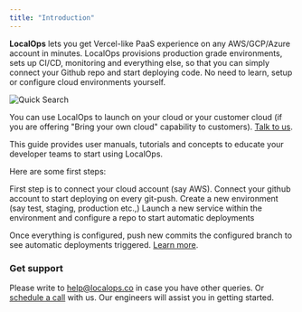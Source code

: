 ```yaml
---
title: "Introduction"
---
```


**LocalOps** lets you get Vercel-like PaaS experience on any AWS/GCP/Azure account in minutes. LocalOps provisions production grade environments, sets up CI/CD, monitoring and everything else, so that you can simply connect your Github repo and start deploying code. No need to learn, setup or configure cloud environments yourself.

![Quick Search](./images/HomeScreenshot.png)

You can use LocalOps to launch on your cloud or your customer cloud (if you are offering "Bring your own cloud" capability to customers). [Talk to us](https://go.localops.co/meet).

This guide provides user manuals, tutorials and concepts to educate your developer teams to start using LocalOps.

Here are some first steps:

<CardGroup cols={2}>
  <Card title="Connect your cloud account" icon="user-lock" href="/accounts/aws">
    First step is to connect your cloud account (say AWS).
  </Card>
  <Card title="Connect GitHub account" icon="code" href="/accounts/connect-github">
    Connect your github account to start deploying on every git-push.
  </Card>
  <Card title="Spin up new environment" icon="container-storage" href="/environment/create">
    Create a new environment (say test, staging, production etc.,)
  </Card>
  <Card title="Launch a new service" icon="rocket" href="/environment/services/create">
    Launch a new service within the environment and configure a repo to start automatic deployments
  </Card>
</CardGroup>

Once everything is configured, push new commits the configured branch to see automatic deployments triggered.
[Learn more](/environment/services/deploy).

### Get support

Please write to [help@localops.co](mailto:help@localops.co) in case you have other queries. Or [schedule a call](https://go.localops.co/meet) with
us. Our engineers will assist you in getting started.